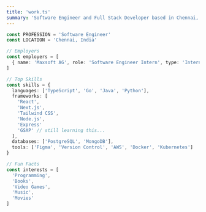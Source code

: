 ```yaml
---
title: 'work.ts'
summary: 'Software Engineer and Full Stack Developer based in Chennai, India (IST UTC+5:30). Passionate about innovation and learning, I specialize in building and scaling impactful solutions using modern technologies. With certifications from Microsoft, Google, and Meta, I focus on creating solutions that enhance lives through technology. Currently pursuing B.Tech in Computer Science Engineering while actively contributing to various development projects.'
---
```


```ts
const PROFESSION = 'Software Engineer'
const LOCATION = 'Chennai, India'

// Employers
const employers = [
  { name: 'Maxsoft AG', role: 'Software Engineer Intern', type: 'Internship' },
]

// Top Skills
const skills = {
  languages: ['TypeScript', 'Go', 'Java', 'Python'],
  frameworks: [
    'React',
    'Next.js',
    'Tailwind CSS',
    'Node.js',
    'Express'
    'GSAP' // still learning this...
  ],
  databases: ['PostgreSQL', 'MongoDB'],
  tools: ['Figma', 'Version Control', 'AWS', 'Docker', 'Kubernetes']
}

// Fun Facts
const interests = [
  'Programming',
  'Books',
  'Video Games',
  'Music',
  'Movies'
]
```
